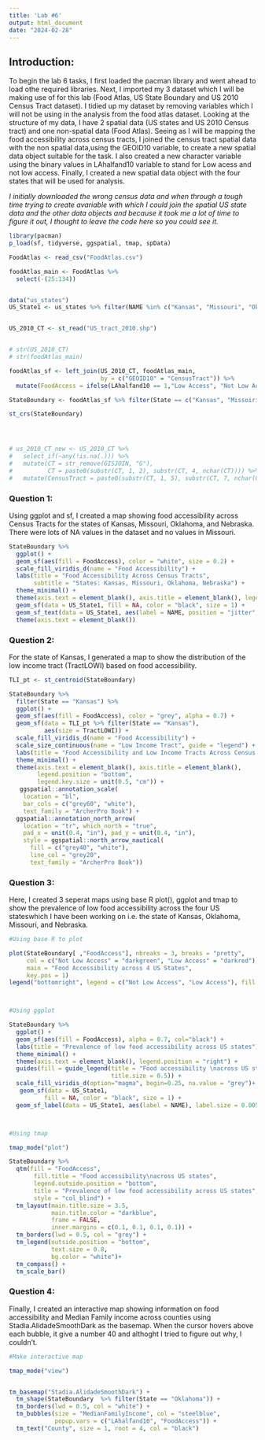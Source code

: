 ```yaml
---
title: 'Lab #6'
output: html_document
date: "2024-02-28"
---
```


## Introduction:

To begin the lab 6 tasks, I first loaded the pacman library and went ahead to load othe required libraries. Next, I imported my 3 dataset which I will be making use of for this lab (Food Atlas, US State Boundary and US 2010 Census Tract dataset). I tidied up my dataset by removing variables which I will not be using in the analysis from the food atlas dataset. Looking at the structure of my data, I have 2 spatial data (US states and US 2010 Census tract) and one non-spatial data (Food Atlas). Seeing as I will be mapping the food accessibility across census tracts, I joined the census tract spatial data with the non spatial data,using the GEOID10 variable, to create a new spatial data object suitable for the task. I also created a new character variable using the binary values in LAhalfand10 variable to stand for Low acess and not low access. Finally, I created a new spatial data object with the four states that will be used for analysis. 

*I initially downloaded the wrong census data and when through a tough time trying to create avariable with which I could join the spatial US state data and the other data objects and because it took me a lot of time to figure it out, I thought to leave the code here so you could see it.*

```r
library(pacman)
p_load(sf, tidyverse, ggspatial, tmap, spData)

FoodAtlas <- read_csv("FoodAtlas.csv")

foodAtlas_main <- FoodAtlas %>% 
  select(-(25:134))


data("us_states")
US_State1 <- us_states %>% filter(NAME %in% c("Kansas", "Missouri", "Oklahoma", "Nebraska"))


US_2010_CT <- st_read("US_tract_2010.shp")


# str(US_2010_CT)
# str(foodAtlas_main)

foodAtlas_sf <- left_join(US_2010_CT, foodAtlas_main, 
                          by = c("GEOID10" = "CensusTract")) %>% 
  mutate(FoodAccess = ifelse(LAhalfand10 == 1,"Low Access", "Not Low Access"))

StateBoundary <- foodAtlas_sf %>% filter(State == c("Kansas", "Missoiri", "Oklahoma", "Nebraska"))

st_crs(StateBoundary)




# us_2010_CT_new <- US_2010_CT %>% 
#   select_if(~any(!is.na(.))) %>% 
#   mutate(CT = str_remove(GISJOIN, "G"),
#          CT = paste0(substr(CT, 1, 2), substr(CT, 4, nchar(CT)))) %>%
#   mutate(CensusTract = paste0(substr(CT, 1, 5), substr(CT, 7, nchar(CT))))

```



### Question 1:

Using ggplot and sf, I created a map showing food accessibility across Census Tracts for the states of Kansas, Missouri, Oklahoma, and Nebraska. There were lots of NA values in the dataset and no values in Missouri. 

```r
StateBoundary %>%
  ggplot() +
  geom_sf(aes(fill = FoodAccess), color = "white", size = 0.2) +
  scale_fill_viridis_d(name = "Food Accessibility") +
  labs(title = "Food Accessibility Across Census Tracts",
       subtitle = "States: Kansas, Missouri, Oklahoma, Nebraska") +
  theme_minimal() +
  theme(axis.text = element_blank(), axis.title = element_blank(), legend.position = "right") +
  geom_sf(data = US_State1, fill = NA, color = "black", size = 1) +
  geom_sf_text(data = US_State1, aes(label = NAME, position = "jitter", label.size = 0.01)) +
  theme(axis.text = element_blank())

```


### Question 2:

For the state of Kansas, I generated a map to show the distribution of the low income tract (TractLOWI) based on food accessibility.

```r

TLI_pt <- st_centroid(StateBoundary)

StateBoundary %>%
  filter(State == "Kansas") %>%
  ggplot() +
  geom_sf(aes(fill = FoodAccess), color = "grey", alpha = 0.7) +
  geom_sf(data = TLI_pt %>% filter(State == "Kansas"), 
          aes(size = TractLOWI)) +
  scale_fill_viridis_d(name = "Food Accessibility") +
  scale_size_continuous(name = "Low Income Tract", guide = "legend") +
  labs(title = "Food Accessibility and Low Income Tracts Across Census Tracts in Kansas") +
  theme_minimal() +
  theme(axis.text = element_blank(), axis.title = element_blank(), 
        legend.position = "bottom",
        legend.key.size = unit(0.5, "cm")) +
   ggspatial::annotation_scale(
    location = "bl",
    bar_cols = c("grey60", "white"),
    text_family = "ArcherPro Book") +
  ggspatial::annotation_north_arrow(
    location = "tr", which_north = "true",
    pad_x = unit(0.4, "in"), pad_y = unit(0.4, "in"),
    style = ggspatial::north_arrow_nautical(
      fill = c("grey40", "white"),
      line_col = "grey20",
      text_family = "ArcherPro Book"))
```


### Question 3:

Here, I created 3 seperat maps using base R plot(), ggplot and tmap to show the prevalence of low food accessibility across the four US stateswhich I have been working on i.e. the state of Kansas, Oklahoma, Missouri, and Nebraska.

```r
#Using base R to plot

plot(StateBoundary[ ,"FoodAccess"], nbreaks = 3, breaks = "pretty",
     col = c("Not Low Access" = "darkgreen", "Low Access" = "darkred"),
     main = "Food Accessibility across 4 US States",
     key.pos = 1)
legend("bottomright", legend = c("Not Low Access", "Low Access"), fill = c("green", "darkred"))



#Using ggplot

StateBoundary %>% 
  ggplot() +
  geom_sf(aes(fill = FoodAccess), alpha = 0.7, col="black") +
  labs(title = "Prevalence of low food accessibility across US states") +
  theme_minimal() +
  theme(axis.text = element_blank(), legend.position = "right") +
  guides(fill = guide_legend(title = "Food accessibility \nacross US states", 
                             title.size = 0.5)) +
  scale_fill_viridis_d(option="magma", begin=0.25, na.value = "grey")+
   geom_sf(data = US_State1, 
          fill = NA, color = "black", size = 1) +
  geom_sf_label(data = US_State1, aes(label = NAME), label.size = 0.005, label.padding = unit(0.005, "lines"))



#Using tmap

tmap_mode("plot")

StateBoundary %>%
  qtm(fill = "FoodAccess",
       fill.title = "Food accessibility\nacross US states",
       legend.outside.position = "bottom",
       title = "Prevalence of low food accessibility across US states", 
       style = "col_blind") +
  tm_layout(main.title.size = 3.5, 
            main.title.color = "darkblue",
            frame = FALSE,
            inner.margins = c(0.1, 0.1, 0.1, 0.1)) +
  tm_borders(lwd = 0.5, col = "grey") +
  tm_legend(outside.position = "bottom", 
            text.size = 0.8, 
            bg.color = "white")+
  tm_compass() +
  tm_scale_bar()


```



### Question 4: 

Finally, I created an interactive map showing information on food accessibility and Median Family income across counties using Stadia.AlidadeSmoothDark as the basemap. When the cursor hovers above each bubble, it give a number 40 and althoght I tried to figure out why, I couldn't.


```r
#Make interactive map

tmap_mode("view")


tm_basemap("Stadia.AlidadeSmoothDark") + 
  tm_shape(StateBoundary  %>% filter(State == "Oklahoma")) +
  tm_borders(lwd = 0.5, col = "white") +
  tm_bubbles(size = "MedianFamilyIncome", col = "steelblue", 
             popup.vars = c("LAhalfand10", "FoodAccess")) +
  tm_text("County", size = 1, root = 4, col = "black")
```


